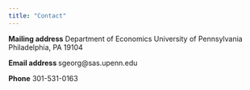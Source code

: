 ```yaml
---
title: "Contact"
---
```


**Mailing address**
Department of Economics 
University of Pennsylvania 
Philadelphia, PA 19104

**Email address **
sgeorg@sas.upenn.edu 

**Phone**
301-531-0163

